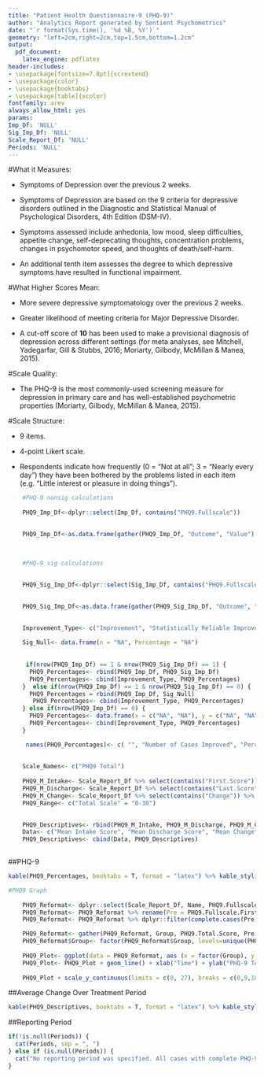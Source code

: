 ```yaml
---
title: "Patient Health Questionnaire-9 (PHQ-9)"
author: "Analytics Report generated by Sentient Psychometrics"
date: "`r format(Sys.time(), '%d %B, %Y')`"
geometry: "left=2cm,right=2cm,top=1.5cm,bottom=1.2cm"
output:
  pdf_document:
    latex_engine: pdflatex
header-includes:
- \usepackage[fontsize=7.8pt]{scrextend}
- \usepackage{color}
- \usepackage{booktabs}
- \usepackage[table]{xcolor}
fontfamily: arev
always_allow_html: yes
params:
Imp_Df: 'NULL'
Sig_Imp_Df: 'NULL'
Scale_Report_Df: 'NULL'
Periods: 'NULL'
---
```



\begingroup\Large

\begin{center} \textbf{Information About the Patient Health Quesionnaire-9 (PHQ-9)} \end{center} 

#What it Measures: 

* Symptoms of Depression over the previous 2 weeks.


* Symptoms of Depression are based on the 9 criteria for depressive disorders outlined in the Diagnostic and Statistical Manual of Psychological Disorders, 4th Edition (DSM-IV).


* Symptoms assessed include anhedonia, low mood, sleep difficulties, appetite change, self-deprecating thoughts, concentration problems, changes in psychomotor speed, and thoughts of death/self-harm.


* An additional tenth item assesses the degree to which depressive symptoms have resulted in functional impairment. 


#What Higher Scores Mean:

* More severe depressive symptomatology over the previous 2 weeks.


* Greater likelihood of meeting criteria for Major Depressive Disorder.  


* A cut-off score of **10** has been used to make a provisional diagnosis of depression across different settings (for meta analyses, see Mitchell, Yadegarfar, Gill & Stubbs, 2016; Moriarty, Gilbody, McMillan & Manea, 2015).


#Scale Quality:

* The PHQ-9 is the most commonly-used screening measure for depression in primary care and has well-established psychometric properties (Moriarty, Gilbody, McMillan & Manea, 2015). 


#Scale Structure:

* 9 items.


* 4-point Likert scale.


* Respondents indicate how frequently (0 = "Not at all"; 3 = "Nearly every day") they have been bothered by the problems listed in each item (e.g. "Little interest or pleasure in doing things"). 

\endgroup

\newpage

```r

    #PHQ-9 nonsig calculations 
    
    PHQ9_Imp_Df<-dplyr::select(Imp_Df, contains("PHQ9.Fullscale"))

    
    PHQ9_Imp_Df<-as.data.frame(gather(PHQ9_Imp_Df, "Outcome", "Value") %>% na.omit() %>% count(Outcome,Value) %>% mutate(Percentage = paste0(round(100 * n/sum(n), 0), "%"))) %>% dplyr::filter(Value == "Yes") %>% dplyr::select(-c(Outcome,Value))

    
    
    #PHQ-9 sig calculations
    
    
    PHQ9_Sig_Imp_Df<-dplyr::select(Sig_Imp_Df, contains("PHQ9.Fullscale"))

    
    PHQ9_Sig_Imp_Df<-as.data.frame(gather(PHQ9_Sig_Imp_Df, "Outcome", "Value") %>% na.omit() %>% count(Outcome,Value) %>% mutate(Percentage = paste0(round(100 * n/sum(n), 0), "%"))) %>% dplyr::filter(Value == "Yes") %>% dplyr::select(-c(Outcome,Value))

    
    Improvement_Type<- c("Improvement", "Statistically Reliable Improvement")
    
    Sig_Null<- data.frame(n = "NA", Percentage = "NA")
    
    
     if(nrow(PHQ9_Imp_Df) == 1 & nrow(PHQ9_Sig_Imp_Df) == 1) {
      PHQ9_Percentages<- rbind(PHQ9_Imp_Df, PHQ9_Sig_Imp_Df)
      PHQ9_Percentages<- cbind(Improvement_Type, PHQ9_Percentages)
    }  else if(nrow(PHQ9_Imp_Df) == 1 & nrow(PHQ9_Sig_Imp_Df) == 0) {
      PHQ9_Percentages = rbind(PHQ9_Imp_Df, Sig_Null)
       PHQ9_Percentages<- cbind(Improvement_Type, PHQ9_Percentages)
    } else if(nrow(PHQ9_Imp_Df) == 0) {
      PHQ9_Percentages<- data.frame(x = c("NA", "NA"), y = c("NA", "NA"))
      PHQ9_Percentages<- cbind(Improvement_Type, PHQ9_Percentages)
    }

     names(PHQ9_Percentages)<- c( "", "Number of Cases Improved", "Percentage of Cases Improved")
    
     
    Scale_Names<- c("PHQ9 Total")
    
    PHQ9_M_Intake<- Scale_Report_Df %>% select(contains("First.Score")) %>% select(contains("PHQ9")) %>% summarise_all(funs(round(mean(., na.rm = TRUE), digits = 2))) %>% rename_all(funs(c(Scale_Names)))
    PHQ9_M_Discharge<- Scale_Report_Df %>% select(contains("Last.Score")) %>% select(contains("PHQ9")) %>% summarise_all(funs(round(mean(., na.rm = TRUE), digits = 2))) %>% rename_all(funs(c(Scale_Names)))
    PHQ9_M_Change<- Scale_Report_Df %>% select(contains("Change")) %>% select(contains("PHQ9")) %>% summarise_all(funs(round(mean(., na.rm = TRUE), digits = 2))) %>% rename_all(funs(c(Scale_Names)))
    PHQ9_Range<- c("Total Scale" = "0-30")

    
    PHQ9_Descriptives<- rbind(PHQ9_M_Intake, PHQ9_M_Discharge, PHQ9_M_Change, PHQ9_Range)
    Data<- c("Mean Intake Score", "Mean Discharge Score", "Mean Change", "Range of Possible Scores")
    PHQ9_Descriptives<- cbind(Data, PHQ9_Descriptives)
  
```

##PHQ-9 

```r

kable(PHQ9_Percentages, booktabs = T, format = "latex") %>% kable_styling(position = "left", full_width = T, latex_options = "striped") %>% row_spec(0, bold = T) 
```

```r
  
#PHQ9 Graph
    
    PHQ9_Reformat<- dplyr::select(Scale_Report_Df, Name, PHQ9.Fullscale.First.Score, PHQ9.Fullscale.Last.Score)
    PHQ9_Reformat<- PHQ9_Reformat %>% rename(Pre = PHQ9.Fullscale.First.Score, Post = PHQ9.Fullscale.Last.Score)
    PHQ9_Reformat<- PHQ9_Reformat %>% dplyr::filter(complete.cases(Pre, Post))

    PHQ9_Reformat<- gather(PHQ9_Reformat, Group, PHQ9.Total.Score, Pre:Post)
    PHQ9_Reformat$Group<- factor(PHQ9_Reformat$Group, levels=unique(PHQ9_Reformat$Group))
    
    PHQ9_Plot<- ggplot(data = PHQ9_Reformat, aes (x = factor(Group), y = PHQ9.Total.Score, group = Name))
    PHQ9_Plot<- PHQ9_Plot + geom_line() + xlab("Time") + ylab("PHQ-9 Total") 
    
    PHQ9_Plot + scale_y_continuous(limits = c(0, 27), breaks = c(0,9,18,27)) + scale_x_discrete(expand = c(0.2, 0)) + theme_bw() + theme(panel.background = element_rect("#f1f1f1"), axis.line = element_line(colour = "black"), panel.border = element_rect(colour = "#00004c", fill=NA, size=3)) + theme(axis.text.x =  element_text(size=9, family = "AvantGarde", color = "black", face = "bold"), axis.text.y = element_text(size=9, family = "AvantGarde", color = "black", face = "bold"), axis.title.x = element_text(size=9, family = "AvantGarde", face = "bold"), axis.title.y = element_text(size=9, family = "AvantGarde", face = "bold")) 
```


##Average Change Over Treatment Period

```r

kable(PHQ9_Descriptives, booktabs = T, format = "latex") %>% kable_styling(position = "left", full_width = T, latex_options = "striped") %>% row_spec(0, bold = T) %>% column_spec(1, width = "6cm")

```

##Reporting Period
```r


if(!is.null(Periods)) {
  cat(Periods, sep = ", ")
} else if (is.null(Periods)) {
  cat("No reporting period was specified. All cases with complete PHQ-9 data were used.")
}


```